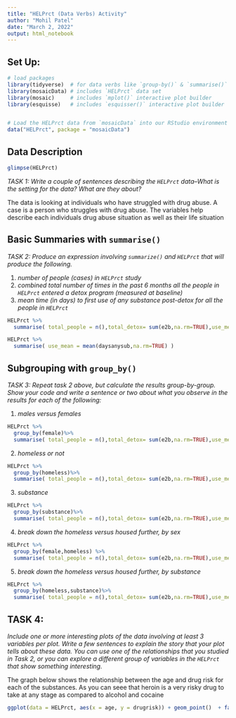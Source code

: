 ```yaml
---
title: "HELPrct (Data Verbs) Activity"
author: "Mohil Patel"
date: "March 2, 2022"
output: html_notebook
---
```



## Set Up:

```r
# load packages
library(tidyverse)  # for data verbs like `group-by()` & `summarise()`
library(mosaicData) # includes `HELPrct` data set 
library(mosaic)     # includes `mplot()` interactive plot builder
library(esquisse)   # includes `esquisser()` interactive plot builder


# Load the HELPrct data from `mosaicData` into our RStudio environment
data("HELPrct", package = "mosaicData")

```


## Data Description

```r
glimpse(HELPrct)

```

*TASK 1: Write a couple of sentences describing the `HELPrct` data--What is the setting for the data? What are they about?* 

The data is looking at individuals who have struggled with drug abuse. A case is a person who struggles with drug abuse. The variables help describe each individuals drug abuse situation as well as their life situation


## Basic Summaries with `summarise()` 

*TASK 2: Produce an expression involving `summarize()` and `HELPrct` that will produce the following.*

1. *number of people (cases) in `HELPrct` study*
2. *combined total number of times in the past 6 months all the people in `HELPrct` entered a detox program (measured at baseline)* 
3. *mean time (in days) to first use of any substance post-detox for all the people in `HELPrct`*


```r
HELPrct %>%
  summarise( total_people = n(),total_detox= sum(e2b,na.rm=TRUE),use_mean = mean(daysanysub,na.rm=TRUE) ) 

```
```r
HELPrct %>%
  summarise( use_mean = mean(daysanysub,na.rm=TRUE) )


```


## Subgrouping with `group_by()` 

*TASK 3: Repeat task 2 above, but calculate the results group-by-group.  Show your code and write a sentence or two about what you observe in the results for each of the following:* 

1. *males versus females*

```r
HELPrct %>%
  group_by(female)%>%
  summarise( total_people = n(),total_detox= sum(e2b,na.rm=TRUE),use_mean = mean(daysanysub,na.rm=TRUE) ) 
```


2. *homeless or not*

```r
HELPrct %>%
  group_by(homeless)%>%
  summarise( total_people = n(),total_detox= sum(e2b,na.rm=TRUE),use_mean = mean(daysanysub,na.rm=TRUE) ) 
```

3. *substance*

```r
HELPrct %>%
  group_by(substance)%>%
  summarise( total_people = n(),total_detox= sum(e2b,na.rm=TRUE),use_mean = mean(daysanysub,na.rm=TRUE) ) 
```

4. *break down the homeless versus housed further, by sex*

```r
HELPrct %>%
  group_by(female,homeless) %>%
  summarise( total_people = n(),total_detox= sum(e2b,na.rm=TRUE),use_mean = mean(daysanysub,na.rm=TRUE))
```

5. *break down the homeless versus housed further, by substance*

```r
HELPrct %>%
  group_by(homeless,substance)%>%
  summarise( total_people = n(),total_detox= sum(e2b,na.rm=TRUE),use_mean = mean(daysanysub,na.rm=TRUE) ) 
```


## TASK 4:

*Include one or more interesting plots of the data involving at least 3 variables per plot. Write a few sentences to explain the story that your plot tells about these data.  You can use one of the relationships that you studied in Task 2, or you can explore a different group of variables in the `HELPrct` that show something interesting.*  

The graph below shows the relationship between the age and drug risk for each of the substances. As you can seee that heroin is a very risky drug to take at any stage as compared to alcohol and cocaine
```r
ggplot(data = HELPrct, aes(x = age, y = drugrisk)) + geom_point()  + facet_wrap(~substance, ncol = 4) + labs(title = "")

```


